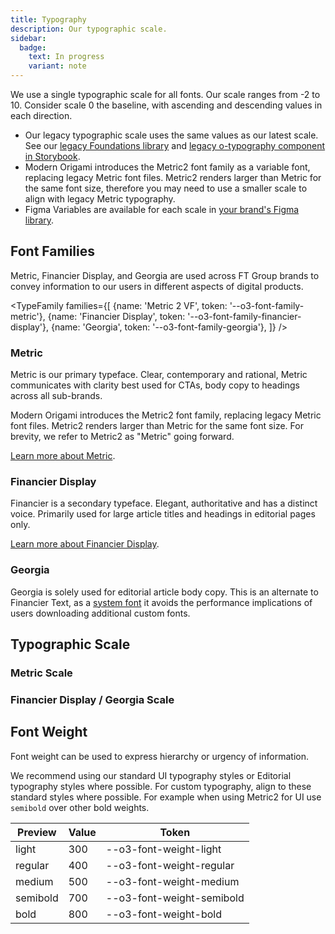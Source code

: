 ```yaml
---
title: Typography
description: Our typographic scale.
sidebar:
  badge:
    text: In progress
    variant: note
---
```



We use a single typographic scale for all fonts. Our scale ranges from -2 to 10. Consider scale 0 the baseline, with ascending and descending values in each direction.

- Our legacy typographic scale uses the same values as our latest scale. See our [legacy Foundations library](https://www.figma.com/file/NtRRxJdOxBO4mM0B3Fxv7M/Ft.com-Foundations?type=design&node-id=3-2&mode=design&t=80a9be0kgkHJdIOa-0) and [legacy o-typography component in Storybook](https://main--655f72ec522e424302dc6201.chromatic.com/).
- Modern Origami introduces the Metric2 font family as a variable font, replacing legacy Metric font files. Metric2 renders larger than Metric for the same font size, therefore you may need to use a smaller scale to align with legacy Metric typography.
- Figma Variables are available for each scale in [your brand's Figma library](https://www.figma.com/files/938480807921629744/team/1237702133754424766).

## Font Families

Metric, Financier Display, and Georgia are used across FT Group brands to convey information to our users in different aspects of digital products.

<TypeFamily
	families={[
		{name: 'Metric 2 VF', token: '--o3-font-family-metric'},
		{name: 'Financier Display', token: '--o3-font-family-financier-display'},
		{name: 'Georgia', token: '--o3-font-family-georgia'},
	]}
/>

### Metric

Metric is our primary typeface. Clear, contemporary and rational, Metric communicates with clarity best used for CTAs, body copy to headings across all sub-brands.

Modern Origami introduces the Metric2 font family, replacing legacy Metric font files. Metric2 renders larger than Metric for the same font size. For brevity, we refer to Metric2 as "Metric" going forward.

[Learn more about Metric](https://brand.ft.com/document/24#/branding-elements/fonts).

### Financier Display

Financier is a secondary typeface. Elegant, authoritative and has a distinct voice.
Primarily used for large article titles and headings in editorial pages only.

[Learn more about Financier Display](https://brand.ft.com/document/24#/branding-elements/fonts).

### Georgia

Georgia is solely used for editorial article body copy. This is an alternate to Financier Text, as a [system font](https://en.wikipedia.org/wiki/Web_typography) it avoids the performance implications of users downloading additional custom fonts.

## Typographic Scale

### Metric Scale

<TypeScale brand="core" scaleFamily="metric2" />

### Financier Display / Georgia Scale

<TypeScale brand="core" scaleFamily="financier-display" />

## Font Weight

Font weight can be used to express hierarchy or urgency of information.

We recommend using our standard UI typography styles or Editorial typography styles where possible. For custom typography, align to these standard styles where possible. For example when using Metric2 for UI use `semibold` over other bold weights.

| Preview                                                                                                               | Value | Token                     |
| --------------------------------------------------------------------------------------------------------------------- | ----- | ------------------------- |
| <span style="font-family: var(--o3-font-family-metric) ; font-weight: var(--o3-font-weight-light)">light</span>       | 300   | --o3-font-weight-light    |
| <span style="font-family: var(--o3-font-family-metric) ; font-weight: var(--o3-font-weight-regular)">regular</span>   | 400   | --o3-font-weight-regular  |
| <span style="font-family: var(--o3-font-family-metric) ; font-weight: var(--o3-font-weight-medium)">medium</span>     | 500   | --o3-font-weight-medium   |
| <span style="font-family: var(--o3-font-family-metric) ; font-weight: var(--o3-font-weight-semibold)">semibold</span> | 700   | --o3-font-weight-semibold |
| <span style="font-family: var(--o3-font-family-metric) ; font-weight: var(--o3-font-weight-bold)">bold</span>         | 800   | --o3-font-weight-bold     |
